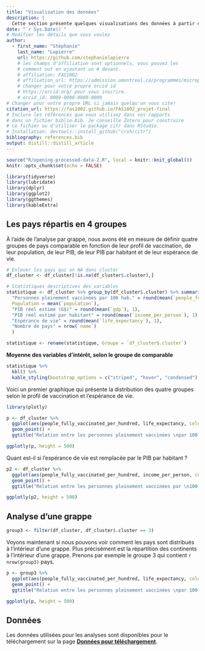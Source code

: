 ```yaml
---
title: "Visualisation des données"
description: | 
  Cette section présente quelques visualisations des données à partir des groupes de pays comparables établis.
date: "`r Sys.Date()`"
# Modifier les détails que vous voulez
author:
  - first_name: "Stéphanie"
    last_name: "Lapierre"
    url: https://github.com/stephanielapierre
    # les champs d'affiliation sont optionnels, vous pouvez les
    # comment out en ajoutant un # devant.
    # affiliation: FAS1002
    # affiliation_url: https://admission.umontreal.ca/programmes/microprogramme-de-1er-cycle-en-analyse-des-megadonnees-en-sciences-humaines-et-sociales/structure-du-programme/
    # changer pour votre propre orcid id
    # https://orcid.org/ pour vous inscrire.
    # orcid_id: 0000-0000-0000-0000
# Changer pour votre propre URL si jamais quelqu'un vous cite!
citation_url: https://fas1002.github.io/FAS1002_projet-final
# Inclure les références que vous utilisez dans vos rapports
# dans un fichier biblio.bib. Je conseille Zotero pour construire
# ce fichier ou d'utiliser le package citr dans RStudio.
# Installation: devtools::install_github("crsh/citr")
bibliography: references.bib
output: distill::distill_article
---
```


```r
source("R/opening-processed-data-2.R", local = knitr::knit_global())              # Script pour l'ouverture des données traitées
knitr::opts_chunk$set(echo = FALSE)
```

```r
library(tidyverse)
library(lubridate)
library(dplyr)
library(ggplot2)
library(ggthemes)
library(kableExtra)
```

## Les pays répartis en 4 groupes

À l'aide de l'analyse par grappe, nous avons été en mesure de définir quatre groupes de pays comparable en fonction de leur profil de vaccination, de leur population, de leur PIB, de leur PIB par habitant et de leur espérance de vie. 


```r
# Enlever les pays qui on NA dans cluster
df_cluster <- df_cluster[!is.na(df_cluster$.cluster),]

# Statistiques descriptives des variables
statistique <- df_cluster %>% group_by(df_cluster$.cluster) %>% summarise(
  "Personnes pleinement vaccinées par 100 hab." = round(mean(`people_fully_vaccinated_per_hundred`), 1),
  Population = mean(`population`),
  "PIB réel estimé (G$)" = round(mean(`gdp`), 1),
  "PIB réel estimé par habitant" = round(mean(`income_per_person`), 1),
  "Espérance de vie" = round(mean(`life_expectancy`), 1),
  "Nombre de pays" = nrow(`name`)
  )

statistique <- rename(statistique, Groupe = `df_cluster$.cluster`)
```

**Moyenne des variables d'intérêt, selon le groupe de comparable**
```r
statistique %>%
  kbl() %>%
  kable_styling(bootstrap_options = c("striped", "hover", "condensed"), full_width = F)
```


Voici un premier graphique qui présente la distribution des quatre groupes selon le profil de vaccination et l'espérance de vie. 

```r
library(plotly)

p <- df_cluster %>%
  ggplot(aes(people_fully_vaccinated_per_hundred, life_expectancy, color = .cluster, name = name)) +
  geom_point() +
  ggtitle("Relation entre les personnes pleinement vaccinées \npar 100 habitants et l'espérance de vie, quatre grappes")

ggplotly(p, height = 500)
```

Quant est-il si l'espérance de vie est remplacée par le PIB par habitant ?

```r
p2 <- df_cluster %>%
  ggplot(aes(people_fully_vaccinated_per_hundred, income_per_person, color = .cluster, name = name)) +
  geom_point() +
  ggtitle("Relation entre les personnes pleinement vaccinées par \n100 habitants et le PIB réel par habitant, quatre grappes")

ggplotly(p2, height = 500)
```

## Analyse d'une grappe

```r
group3 <- filter(df_cluster, df_cluster$.cluster == 3)
```

Voyons maintenant si nous pouvons voir comment les pays sont distribués à l'intérieur d'une grappe. Plus précisément est la répartition des continents à l'intérieur d'une grappe. Prenons par exemple le groupe 3 qui contient `r nrow(group3)` pays.

```r
p <- group3 %>%
  ggplot(aes(people_fully_vaccinated_per_hundred, life_expectancy, color = continent, name = name)) +
  geom_point() +
  ggtitle("Relation entre les personnes pleinement vaccinées \npar 100 habitants et l'espérance de vie")

ggplotly(p, height = 500)
```

## Données {.appendix}

Les données utilisées pour les analyses sont disponibles pour le téléchargement sur la page [**Données pour téléchargement**](donnee.html). 
